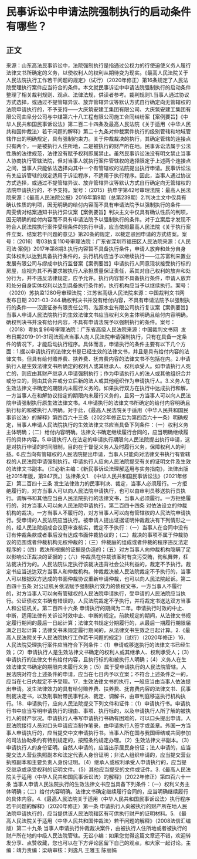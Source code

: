 # 民事诉讼中申请法院强制执行的启动条件有哪些？
## 正文
来源：山东高法民事诉讼中，法院强制执行是指通过公权力的行使迫使义务人履行法律文书所确定的义务，以使权利人的权利从期待变为现实。《最高人民法院关于人民法院执行工作若干问题的规定》（试行）（2020年修正）第16条规定了人民法院受理执行案件应当符合的条件。本文就民事诉讼中申请法院强制执行的启动条件整理了相关裁判规则、观点、法律法规，供读者参考。裁判规则1.当事人通过协议方式选择，或通过不提管辖异议、放弃管辖异议等默认方式自行确定向无管辖权的法院申请执行的，不予支持——大庆筑安建工集团有限公司、大庆筑安建工集团有限公司曲阜分公司与中煤第六十八工程有限公司施工合同纠纷案【案例要旨】《中华人民共和国民事诉讼法》第二百二十四条及最高人民法院《关于适用〈中华人民共和国仲裁法〉若干问题的解释》第二十九条对仲裁案件执行的级别管辖和地域管辖作出的明确规定，具有强制约束力。关于仲裁裁决的执行，其确定管辖的连接点只有两个，一是被执行人住所地，二是被执行的财产所在地。民事诉讼法属于公法性质的法律规范，法律没有赋予权利即属禁止。虽然民事诉讼法没有明文禁止当事人协商执行管辖法院，但对当事人就执行案件管辖权的选择限定于上述两个连接点之间，当事人只能依法选择向其中一个有管辖权的法院提出执行申请。民事诉讼法有关应诉管辖的规定适用于诉讼程序，不适用于执行程序。因此，当事人通过协议方式选择，或通过不提管辖异议、放弃管辖异议等默认方式自行确定向无管辖权的法院申请执行的，不予支持。案号：（2015）执申字第42号审理法院：最高人民法院来源：《最高人民法院公报》2016年第9期（总第239期）2.判决主文中仅具有确认性质的判项，因无明确的给付内容而不具有申请法院予以强制执行的条件——周雯倩对结案通知书执行异议案【案例要旨】判决主文中仅具有确认性质的判项，因无明确的给付内容而不具有申请法院予以强制执行的条件。对于立案后才发现不符合人民法院执行案件受理条件的执行申请，应当依照最高人民法院《关于执行案件立案、结案若干问题的意见》第20条的规定，以裁定驳回申请的方式结案。案号：（2016）粤03执复110号审理法院：广东省深圳市福田区人民法院来源：《人民司法·案例》2017年第8期3.执行内容暂不具备执行条件，申请人放弃和处分自身实体权利以达到具备执行条件的，执行机构应当予以继续执行——江苏富利来置业发展有限公司与缪成中执行监督案【案例要旨】申请执行人同意现状接受执行标的房屋，应视为其不再要求被执行人承担质量保证责任，系其对自己权利的放弃和处分行为，并不违反法律规定，应予允许。执行内容暂不具备执行条件，申请人放弃和处分自身实体权利以达到具备执行条件的，执行机构应当予以继续执行。案号：（2020）苏执监1280号审理法院：江苏省高级人民法院来源：中国裁判文书网 发布日期 2021-03-244.确权判决书并没有给付内容，不具有申请法院予以强制执行的条件——汉唐证券有限责任公司、泓源水业有限公司执行复议案【案例要旨】当事人申请人民法院执行的生效法律文书应当权利义务主体明确且给付内容明确。确权判决书并没有给付内容，不具有申请法院予以强制执行的条件。案号：（2018）粤执复96号审理法院：广东省高级人民法院来源：中国裁判文书网  发布日期2019-01-31司法观点当事人向人民法院申请强制执行，只有在具备一定条件的情况下，才能启动执行程序。具体而言，申请执行的条件主要有以下几个方面：1.据以申请执行的法律文书是已经生效的法律文书，并且是具有给付内容的法律文书。但具有给付赡养费、扶养费、抚育费内容的法律文书不包括在内。2.申请执行人是生效法律文书所确定的权利人或其继承人、权利承受人。如申请执行人死亡的，则应由其财产继承人申请强制执行；作为申请执行人的法人或其他组织合并或分立的，则由其合并或分立后新的法人或其他组织作为申请执行人。3.义务人在生效法律文书确定的期限内未履行义务的。如果执行双方在执行中达成执行和解，一方当事人在和解协议指定的期限内未履行义务的，且另一方当事人可以向人民法院申请强制执行原生效法律文书。4.申请执行的法律文书所确定的给付内容明确且执行标的和被执行人明确。对于此，《最高人民法院关于适用〈中华人民共和国民事诉讼法〉的解释》第四百六十三条（2022年修正后为第四百六十一条）明确规定，当事人申请人民法院执行的生效法律文书应当具备下列条件：（一）权利义务主体明确；（二）给付内容明确。法律文书确定继续履行合同的，应当明确继续履行的具体内容。5.申请执行人在法定的申请执行期限向人民法院提出执行申请，这是对执行申请的时间限制，目的在于督促义务人及时履行义务，保障权利人的利益。6.应当向有管辖权的人民法院提出申请，当事人只能向对法律文书执行有管辖权的人民法院申请强制执行。申请执行人应向人民法院提交有关的证明文件及生效的法律文书副本。（江必新主编：《新民事诉讼法理解适用与实务指南》，法律出版社2015年版，第947页。）法律条文1. 《中华人民共和国民事诉讼法》（2021年修正）第二百四十三条 发生法律效力的民事判决、裁定，当事人必须履行。一方拒绝履行的，对方当事人可以向人民法院申请执行，也可以由审判员移送执行员执行。调解书和其他应当由人民法院执行的法律文书，当事人必须履行。一方拒绝履行的，对方当事人可以向人民法院申请执行。第二百四十四条 对依法设立的仲裁机构的裁决，一方当事人不履行的，对方当事人可以向有管辖权的人民法院申请执行。受申请的人民法院应当执行。被申请人提出证据证明仲裁裁决有下列情形之一的，经人民法院组成合议庭审查核实，裁定不予执行：（一）当事人在合同中没有订有仲裁条款或者事后没有达成书面仲裁协议的；（二）裁决的事项不属于仲裁协议的范围或者仲裁机构无权仲裁的；（三）仲裁庭的组成或者仲裁的程序违反法定程序的；（四）裁决所根据的证据是伪造的；（五）对方当事人向仲裁机构隐瞒了足以影响公正裁决的证据的；（六）仲裁员在仲裁该案时有贪污受贿，徇私舞弊，枉法裁决行为的。人民法院认定执行该裁决违背社会公共利益的，裁定不予执行。裁定书应当送达双方当事人和仲裁机构。仲裁裁决被人民法院裁定不予执行的，当事人可以根据双方达成的书面仲裁协议重新申请仲裁，也可以向人民法院起诉。第二百四十五条 对公证机关依法赋予强制执行效力的债权文书，一方当事人不履行的，对方当事人可以向有管辖权的人民法院申请执行，受申请的人民法院应当执行。公证债权文书确有错误的，人民法院裁定不予执行，并将裁定书送达双方当事人和公证机关。第二百四十六条 申请执行的期间为二年。申请执行时效的中止、中断，适用法律有关诉讼时效中止、中断的规定。前款规定的期间，从法律文书规定履行期间的最后一日起计算；法律文书规定分期履行的，从最后一期履行期限届满之日起计算；法律文书未规定履行期间的，从法律文书生效之日起计算。2.《最高人民法院关于人民法院执行工作若干问题的规定》（试行）（2020年修正）16．人民法院受理执行案件应当符合下列条件：（1）申请或移送执行的法律文书已经生效；（2）申请执行人是生效法律文书确定的权利人或其继承人、权利承受人；（3）申请执行的法律文书有给付内容，且执行标的和被执行人明确；（4）义务人在生效法律文书确定的期限内未履行义务；（5）属于受申请执行的人民法院管辖。人民法院对符合上述条件的申请，应当在七日内予以立案；不符合上述条件之一的，应当在七日内裁定不予受理。17．生效法律文书的执行，一般应当由当事人依法提出申请。发生法律效力的具有给付赡养费、扶养费、抚育费内容的法律文书、民事制裁决定书，以及刑事附带民事判决、裁定、调解书，由审判庭移送执行机构执行。18．申请执行，应向人民法院提交下列文件和证件：（1）申请执行书。申请执行书中应当写明申请执行的理由、事项、执行标的，以及申请执行人所了解的被执行人的财产状况。申请执行人书写申请执行书确有困难的，可以口头提出申请。人民法院接待人员对口头申请应当制作笔录，由申请执行人签字或盖章。外国一方当事人申请执行的，应当提交中文申请执行书。当事人所在国与我国缔结或共同参加的司法协助条约有特别规定的，按照条约规定办理。（2）生效法律文书副本。（3）申请执行人的身份证明。自然人申请的，应当出示居民身份证；法人申请的，应当提交法人营业执照副本和法定代表人身份证明；非法人组织申请的，应当提交营业执照副本和主要负责人身份证明。（4）继承人或权利承受人申请执行的，应当提交继承或承受权利的证明文件。（5）其他应当提交的文件或证件。3.《最高人民法院关于适用〈中华人民共和国民事诉讼法〉的解释》（2022年修正）第四百六十一条 当事人申请人民法院执行的生效法律文书应当具备下列条件：（一）权利义务主体明确；（二）给付内容明确。法律文书确定继续履行合同的，应当明确继续履行的具体内容。4.《最高人民法院关于适用〈中华人民共和国民事诉讼法〉执行程序若干问题的解释》（2020年修正）第一条 申请执行人向被执行的财产所在地人民法院申请执行的，应当提供该人民法院辖区有可供执行财产的证明材料。5. 《最高人民法院关于适用〈中华人民共和国仲裁法〉若干问题的解释》（2008法信汇编版）第二十九条 当事人申请执行仲裁裁决案件，由被执行人住所地或者被执行的财产所在地的中级人民法院管辖。无讼小编：如果您觉得这篇文章还不错，欢迎转发分享、点赞收藏，您也可以在下方评论区留下自己的观点，和大家一起讨论。主编：靖力责编：梁萌审核：刘逸凡 王雅玉 陈丽娟